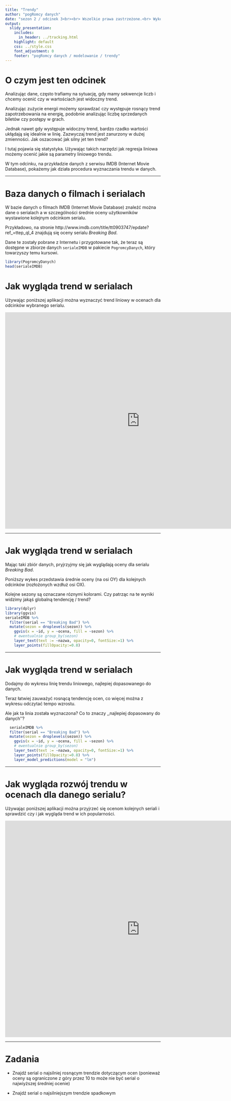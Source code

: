 ```yaml
---
title: "Trendy"
author: "pogRomcy danych"
date: "sezon 2 / odcinek 3<br><br> Wszelkie prawa zastrzeżone.<br> Wykorzystanie możliwe wyłącznie za zgodą autora.  <br><br><br><br>Naciśnij `A` by zamienić slajdy na ciągły tekst. <br> Naciśnij `T` by wyświetlić spis treści."
output:
  slidy_presentation:
    includes:
      in_header: ../tracking.html
    highlight: default
    css: ../style.css
    font_adjustment: 0
    footer: "pogRomcy danych / modelowanie / trendy"
---
```


# O czym jest ten odcinek


Analizując dane, często trafiamy na sytuację, gdy mamy sekwencje liczb i chcemy ocenić czy w wartościach jest widoczny trend.

Analizując zużycie energii możemy sprawdzać czy występuje rosnący trend zapotrzebowania na energię, podobnie analizując liczbę sprzedanych biletów czy postępy w grach.

Jednak nawet gdy występuje widoczny trend, bardzo rzadko wartości ukłądają się idealnie w linię. Zazwyczaj trend jest zanurzony w dużej zmienności. Jak oszacować jak silny jet ten trend?

I tutaj pojawia się statystyka. Używając takich narzędzi jak regresja liniowa możemy ocenić jakie są parametry liniowego trendu.

W tym odcinku, na przykładzie danych z serwisu IMDB (Internet Movie Database), pokażemy jak działa procedura wyznaczania trendu w danych.

---

# Baza danych o filmach i serialach

W bazie danych o filmach IMDB (Internet Movie Database) znaleźć można dane o serialach a w szczególności średnie oceny użytkowników wystawione kolejnym odcinkom serialu.

Przykładowo, na stronie http://www.imdb.com/title/tt0903747/epdate?ref_=ttep_ql_4 znajdują się oceny serialu *Breaking Bad*.

Dane te zostały pobrane z Internetu i przygotowane tak, że teraz są dostępne w zbiorze danych `serialeIMDB` w pakiecie `PogromcyDanych`, który towarzyszy temu kursowi.

```r
library(PogromcyDanych)
head(serialeIMDB)
```

# Jak wygląda trend w serialach

Używając poniższej aplikacji można wyznaczyć trend liniowy w ocenach dla odcinków wybranego serialu.

<center><iframe width="870" height="700" frameborder="0" src="https://smarterpoland.shinyapps.io/serialeIMDB"></iframe></center>

---

# Jak wygląda trend w serialach

Mając taki zbiór danych, pryjrzyjmy się jak wyglądają oceny dla serialu *Breaking Bad*. 

Poniższy wykes przedstawia średnie oceny (na osi OY)  dla kolejnych odcinków (rozłożonych wzdłuż osi OX).

Kolejne sezony są oznaczane róznymi kolorami. Czy patrząc na te wyniki widzimy jakąś globalną tendencję / trend?

```r
library(dplyr)
library(ggvis)
serialeIMDB %>%
  filter(serial == "Breaking Bad") %>%
  mutate(sezon = droplevels(sezon)) %>%
    ggvis(x = ~id, y = ~ocena, fill = ~sezon) %>%
    # ewentualnie group_by(sezon)
    layer_text(text := ~nazwa, opacity=0, fontSize:=1) %>%
    layer_points(fillOpacity:=0.8) 
```

---

# Jak wygląda trend w serialach

Dodajmy do wykresu linię trendu liniowego, najlepiej dopasowanego do danych. 

Teraz łatwiej zauważyć rosnącą tendencję ocen, co więcej można z wykresu odczytać tempo wzrostu.

Ale jak ta linia została wyznaczona? Co to znaczy ,,najlepiej dopasowany do danych''?

```r
  serialeIMDB %>%
  filter(serial == "Breaking Bad") %>%
  mutate(sezon = droplevels(sezon)) %>%
    ggvis(x = ~id, y = ~ocena, fill = ~sezon) %>%
    # ewentualnie group_by(sezon)
    layer_text(text := ~nazwa, opacity=0, fontSize:=1) %>%
    layer_points(fillOpacity:=0.8) %>%
    layer_model_predictions(model = "lm") 
```



---

# Jak wygląda rozwój trendu w ocenach dla danego serialu?

Używając poniższej aplikacji można przyjrzeć się ocenom kolejnych seriali i sprawdzić czy i jak wygląda trend w ich popularności.

<center><iframe width="870" height="700" frameborder="0" src="https://smarterpoland.shinyapps.io/serialeIMDB"></iframe></center>

---

# Zadania

* Znajdź serial o najsilniej rosnącym trendzie dotyczącym ocen (ponieważ oceny są ograniczone z góry przez 10 to może nie być serial o najwiyższej średniej ocenie)

* Znajdź serial o najsilniejszym trendzie spadkowym

